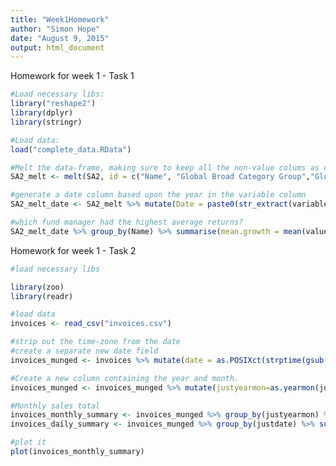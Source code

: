 ```yaml
---
title: "Week1Homework"
author: "Simon Hope"
date: "August 9, 2015"
output: html_document
---
```


Homework for week 1 - Task 1

```r
#Load necessary libs:
library("reshape2")
library(dplyr)
library(stringr)

#Load data:
load("complete_data.RData")

#Melt the data-frame, making sure to keep all the non-value colums as columns. 
SA2_melt <- melt(SA2, id = c("Name", "Global Broad Category Group","Global Category","Morningstar Category","MPT Benchmark"))

#generate a date column based upon the year in the variable column
SA2_melt_date <- SA2_melt %>% mutate(Date = paste0(str_extract(variable,"[0-9]{4}-"),'01-01') %>% as.Date) %>% filter(!is.na(value))

#which fund manager had the highest average returns?
SA2_melt_date %>% group_by(Name) %>% summarise(mean.growth = mean(value)) %>% arrange(desc(mean.growth))

```

Homework for week 1 - Task 2

```r
#load necessary libs

library(zoo)
library(readr)

#load data
invoices <- read_csv("invoices.csv")

#strip out the time-zone from the date
#create a separate new date field 
invoices_munged <- invoices %>% mutate(date = as.POSIXct(strptime(gsub("[A-Z]{2}","", date), "%a %b %d %H:%M:%S  %Y"))) %>% mutate(justdate = date %>% as.Date)

#Create a new column containing the year and month.
invoices_munged <- invoices_munged %>% mutate(justyearmon=as.yearmon(justdate))

#Monthly sales total
invoices_monthly_summary <- invoices_munged %>% group_by(justyearmon) %>% summarise(total_sales = sum(total))
invoices_daily_summary <- invoices_munged %>% group_by(justdate) %>% summarise(total_sales = sum(total))

#plot it
plot(invoices_monthly_summary)
```

